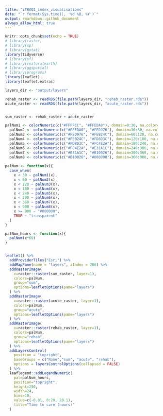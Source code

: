 ```yaml
---
title: "iTRAQI_index_visualisations"
date: "`r format(Sys.time(), '%d %B, %Y')`"
output: rmarkdown::github_document
always_allow_html: true
---
```


```r
knitr::opts_chunk$set(echo = TRUE)
# library(raster)
# library(sp)
# library(gstat)
library(tidyverse)
# library(sf)
# library(rnaturalearth)
# library(ggspatial)
# library(progress)
library(leaflet)
library(leaflet.extras)
```


```r
layers_dir <- "output/layers"

rehab_raster <- readRDS(file.path(layers_dir, "rehab_raster.rds"))
acute_raster <- readRDS(file.path(layers_dir, "acute_raster.rds"))


sum_raster <- rehab_raster + acute_raster

```


```r
palNum1 <- colorNumeric(c("#FFFFCC", "#FFEDA0"), domain=0:30, na.color="transparent")
  palNum2 <- colorNumeric(c("#FFEDA0", "#FED976"), domain=30:60, na.color="transparent")
  palNum3 <- colorNumeric(c("#FED976", "#FEB24C"), domain=60:120, na.color="transparent")
  palNum4 <- colorNumeric(c("#FEB24C", "#FD8D3C"), domain=120:180, na.color="transparent")
  palNum5 <- colorNumeric(c("#FD8D3C", "#FC4E2A"), domain=180:240, na.color="transparent")
  palNum6 <- colorNumeric(c("#FC4E2A", "#E31A1C"), domain=240:300, na.color="transparent")
  palNum7 <- colorNumeric(c("#E31A1C", "#B10026"), domain=300:360, na.color="transparent")
  palNum8 <- colorNumeric(c("#B10026", "#000000"), domain=360:900, na.color="transparent")
  
palNum <- function(x){
  case_when(
    x < 30 ~ palNum1(x),
    x < 60 ~ palNum2(x),
    x < 120 ~ palNum3(x),
    x < 180 ~ palNum4(x),
    x < 240 ~ palNum5(x),
    x < 300 ~ palNum6(x),
    x < 360 ~ palNum7(x),
    x < 900 ~ palNum8(x),
    x >= 900 ~ "#000000",
    TRUE ~ "transparent"
  )
}

palNum_hours <- function(x){
  palNum(x*60)
}


leaflet() %>% 
  addProviderTiles("Esri") %>%
  addMapPane(name = "layers", zIndex = 200) %>%
  addRasterImage(
    x=raster::raster(sum_raster, layer=1),
    colors=palNum,
    group="sum",
    options=leafletOptions(pane="layers")
  ) %>%
  addRasterImage(
    x=raster::raster(acute_raster, layer=1),
    colors=palNum,
    group="acute",
    options=leafletOptions(pane="layers")
  ) %>%
  addRasterImage(
    x=raster::raster(rehab_raster, layer=1),
    colors=palNum,
    group="rehab",
    options=leafletOptions(pane="layers")
  ) %>%
  addLayersControl(
    position = "topright",
    baseGroups = c("None","sum", "acute", "rehab"),
    options = layersControlOptions(collapsed = FALSE)
  ) %>% 
  leaflegend::addLegendNumeric(
    pal=palNum_hours,
    position="topright",
    height=250,
    width=24,
    bins=10,
    value=c(-0.01, 0:20, 20.1),
    title="Time to care (hours)"
  )

```